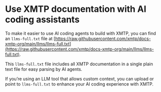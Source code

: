 
<AutoBreadcrumb />

# Use XMTP documentation with AI coding assistants

To make it easier to use AI coding agents to build with XMTP, you can find an `llms-full.txt` file at [https://raw.githubusercontent.com/xmtp/docs-xmtp-org/main/llms/llms-full.txt](https://raw.githubusercontent.com/xmtp/docs-xmtp-org/main/llms/llms-full.txt).

This `llms-full.txt` file includes all XMTP documentation in a single plain text file for easy parsing by AI agents.

If you’re using an LLM tool that allows custom context, you can upload or point to `llms-full.txt` to enhance your AI coding experience with XMTP.
